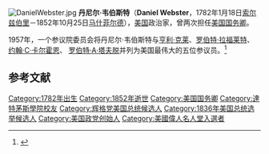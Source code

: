 [[File:DanielWebster.jpg|right]]
'''丹尼尔·韦伯斯特'''（'''Daniel Webster'''，1782年1月18日[[索尔兹伯里_(新罕布什尔州)|索尔兹伯里]]－1852年10月25日[[马什菲尔德_(马萨诸塞州)|马什菲尔德]]），[[美国|美国]]政治家，曾两次担任[[美国国务卿|美国国务卿]]。

1957年，一个参议院委员会将丹尼尔·韦伯斯特与[[亨利·克莱|亨利·克莱]]、[[罗伯特·拉福莱特|罗伯特·拉福莱特]]、[[约翰·C·卡尔霍恩|约翰·C·卡尔霍恩]]、 [[罗伯特·A·塔夫脱|罗伯特·A·塔夫脱]]并列为美国最伟大的五位参议员。<ref>{{cite web|url=http://www.senate.gov/artandhistory/history/minute/The_Famous_Five.htm|title=The "Famous Five"|accessdate=2007-01-29|archive-date=2018-06-15|archive-url=https://web.archive.org/web/20180615190700/https://www.senate.gov/artandhistory/history/minute/The_Famous_Five.htm|dead-url=no}}</ref>
==参考文献==
{{reflist}}
{{start box}}
{{succession box|[[约翰·福赛思_(政治人物)|约翰·福赛思]]|[[埃布尔·P·厄普舍|埃布尔·P·厄普舍]]|[[美国国务卿|美国国务卿]]|1841年－1843年}}
{{succession box|[[约翰·M·克莱顿|约翰·M·克莱顿]]|[[爱德华·埃弗里特|爱德华·埃弗里特]]|[[美国国务卿|美国国务卿]]|1850年－1852年}}
{{end box}}
{{美國國務卿}}
{{William Henry Harrison cabinet}}
{{Millard Fillmore cabinet}}
{{John Tyler cabinet}}
{{美国伟人名人堂}}
{{Authority control}}
{{US-poli-bio-stub}}

{{DEFAULTSORT:Webster, Daniel}}
[[Category:1782年出生|Category:1782年出生]]
[[Category:1852年逝世|Category:1852年逝世]]
[[Category:美国国务卿|Category:美国国务卿]]
[[Category:達特茅斯學院校友|Category:達特茅斯學院校友]]
[[Category:辉格党美国总统候选人|Category:辉格党美国总统候选人]]
[[Category:1836年美国总统选举候选人|Category:1836年美国总统选举候选人]]
[[Category:美国政党创始人|Category:美国政党创始人]]
[[Category:美國偉人名人堂入選者|Category:美國偉人名人堂入選者]]